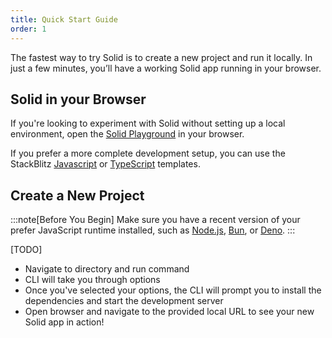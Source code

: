 ```yaml
---
title: Quick Start Guide
order: 1
---
```


The fastest way to try Solid is to create a new project and run it locally.
In just a few minutes, you’ll have a working Solid app running in your browser.

## Solid in your Browser

If you're looking to experiment with Solid without setting up a local environment, open the [Solid Playground](https://playground.solidjs.com/) in your browser.

If you prefer a more complete development setup, you can use the StackBlitz [Javascript](https://stackblitz.com/github/solidjs/templates/tree/master/js) or [TypeScript](https://stackblitz.com/github/solidjs/templates/tree/master/ts) templates.

## Create a New Project

:::note[Before You Begin]
Make sure you have a recent version of your prefer JavaScript runtime installed, such as [Node.js](https://nodejs.org/en), [Bun](https://bun.sh/), or [Deno](https://deno.com/).
:::

[TODO]

- Navigate to directory and run command
- CLI will take you through options
- Once you've selected your options, the CLI will prompt you to install the dependencies and start the development server
- Open browser and navigate to the provided local URL to see your new Solid app in action!